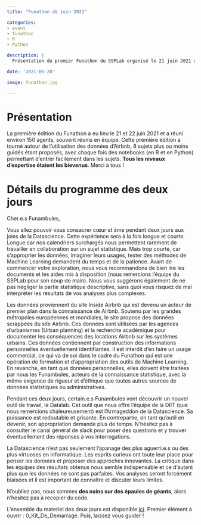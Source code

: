 ```yaml
---
title: "Funathon de juin 2021"

categories:
- event
- funathon 
- R
- Python

description: |
  Présentation du premier Funathon du SSPLab organisé le 21 juin 2021 autour de 8 sujets, en R et en Python, à partir de données Airbnb

date: '2021-06-20'

image: funathon.jpg

---
```


# Présentation 

La première édition du Funathon a eu lieu le 21 et 22 juin 2021 et a réuni environ 150 agents,  souvent réunis en équipe. Cette première édition a tourné autour de l'utilisation des données d'Airbnb, 8 sujets plus ou moins guidés étant proposés, avec chaque fois des notebooks (en R et en Python) permettant d'entrer facilement dans les sujets. **Tous les niveaux d'expertise étaient les bievenus**. Merci à tous !

# Détails du programme des deux jours
Cher.e.s Funambules,

Vous allez pouvoir vous consacrer cœur et âme pendant deux jours aux joies de la Datascience. Cette expérience sera à la fois longue et courte. Longue car nos calendriers surchargés nous permettent rarement de travailler en collaboration sur un sujet statistique. Mais trop courte, car s’approprier les données, imaginer leurs usages, tester des méthodes de Machine Learning demandent du temps et de la patience. Avant de commencer votre exploration, nous vous recommandons de bien lire les documents et les aides mis à disposition (nous remercions l’équipe du SSPLab pour son coup de main). Nous vous suggérons également de ne pas négliger la partie statistique descriptive, sans quoi vous risquez de mal interpréter les résultats de vos analyses plus complexes.

Les données proviennent du site Inside Airbnb qui est devenu un acteur de premier plan dans la connaissance de Airbnb. Soutenu par les grandes métropoles européennes et mondiales, le site propose des données scrappées du site Airbnb. Ces données sont utilisées par les agences d’urbanismes (Urban planning)  et la recherche académique pour documenter les conséquences des locations Airbnb sur les systèmes urbains. Ces données contiennent par construction des informations personnelles éventuellement identifiantes. Il est interdit d’en faire un usage commercial, ce qui va de soi dans le cadre du Funathon qui est une opération de formation et d’appropriation des outils de Machine Learning. En revanche, en tant que données personnelles, elles doivent être traitées par nous les Funambules, acteurs de la connaissance statistique, avec la même exigence de rigueur et d'éthique que toutes autres sources de données statistiques ou administratives.

Pendant ces deux jours, certain.e.s Funambules vont découvrir un nouvel outil de travail, le Datalab. Cet outil que nous offre l’équipe de la DIIT (que nous remercions chaleureusement) est l’Armageddon de la Datascience. Sa puissance est redoutable et grisante. En contrepartie, en tant qu’outil en devenir, son appropriation demande plus de temps. N’hésitez pas à consulter le canal général de slack pour poser des questions et y trouver éventuellement des réponses à vos interrogations.

La Datascience n’est pas seulement l’apanage des plus aguerri.e.s ou des plus virtuoses en informatique. Les esprits curieux ont toute leur place pour penser les données et proposer des approches innovantes. La critique dans les équipes des résultats obtenus nous semble indispensable et ce d'autant plus que les données ne sont pas parfaites. Vos analyses seront forcément biaisées et il est important de connaître et discuter leurs limites.

N’oubliez pas, nous sommes **des nains sur des épaules de géants**, alors n'hesitez pas à recopier du code.

L'ensemble du materiel des deux jours est disponible [ici](https://git.lab.sspcloud.fr/ssplab/2021-06-funathon). Premier élément à ouvrir : 0_Kit_De_Demarrage. Puis, laissez vous guider !

